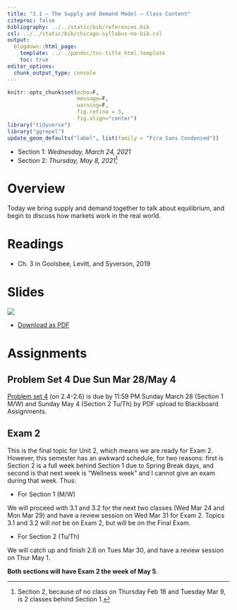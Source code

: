 ```yaml
---
title: "3.1 — The Supply and Demand Model — Class Content"
citeproc: false
bibliography: ../../static/bib/references.bib
csl: ../../static/bib/chicago-syllabus-no-bib.csl
output:
  blogdown::html_page:
    template: ../../pandoc/toc-title_html.template
    toc: true
editor_options: 
  chunk_output_type: console
---
```

```r
knitr::opts_chunk$set(echo=F,
                      message=F,
                      warning=F,
                      fig.retina = 3,
                      fig.align="center")
library("tidyverse")
library("ggrepel")
update_geom_defaults("label", list(family = "Fira Sans Condensed"))
```

- Section 1: *Wednesday, March 24, 2021*
- Section 2: *Thursday, May 8, 2021*^[Section 2, because of no class on Thursday Feb 18 and Tuesday Mar 9, is 2 classes behind Section 1.]

# <i class="fas fa-info-circle fa-lg"></i> Overview

Today we bring supply and demand together to talk about equilibrium, and begin to discuss how markets work in the real world.

# <i class="fas fa-book-reader fa-lg"></i> Readings

- <i class="fas fa-book"></i> Ch. 3 in Goolsbee, Levitt, and Syverson, 2019

# <i class="fas fa-chalkboard-teacher"></i> Slides

[![](/slides/3.1-slides.png)](/slides/3.1-slides.html)

- [<i class="fas fa-file-pdf"></i> Download as PDF](/slides/3.1-slides.pdf)

# <i class="fas fa-laptop-code"></i> Assignments

## Problem Set 4 Due Sun Mar 28/May 4

[Problem set 4](/assignment/04-problem-set) (on 2.4-2.6) is due by 11:59 PM Sunday March 28 (Section 1 M/W) and Sunday May 4 (Section 2 Tu/Th) by PDF upload to Blackboard Assignments.

## Exam 2

This is the final topic for Unit 2, which means we are ready for Exam 2. However, this semester has an awkward schedule, for two reasons: first is Section 2 is a full week behind Section 1 due to Spring Break days, and second is that next week is “Wellness week” and I cannot give an exam during that week. Thus:

- For Section 1 (M/W)

We will proceed with 3.1 and 3.2 for the next two classes (Wed Mar 24 and Mon Mar 29) and have a review session on Wed Mar 31 for Exam 2. Topics 3.1 and 3.2 will *not* be on Exam 2, but will be on the Final Exam.

- For Section 2 (Tu/Th)

We will catch up and finish 2.6 on Tues Mar 30, and have a review session on Thur May 1.

**Both sections will have Exam 2 the week of May 5**.